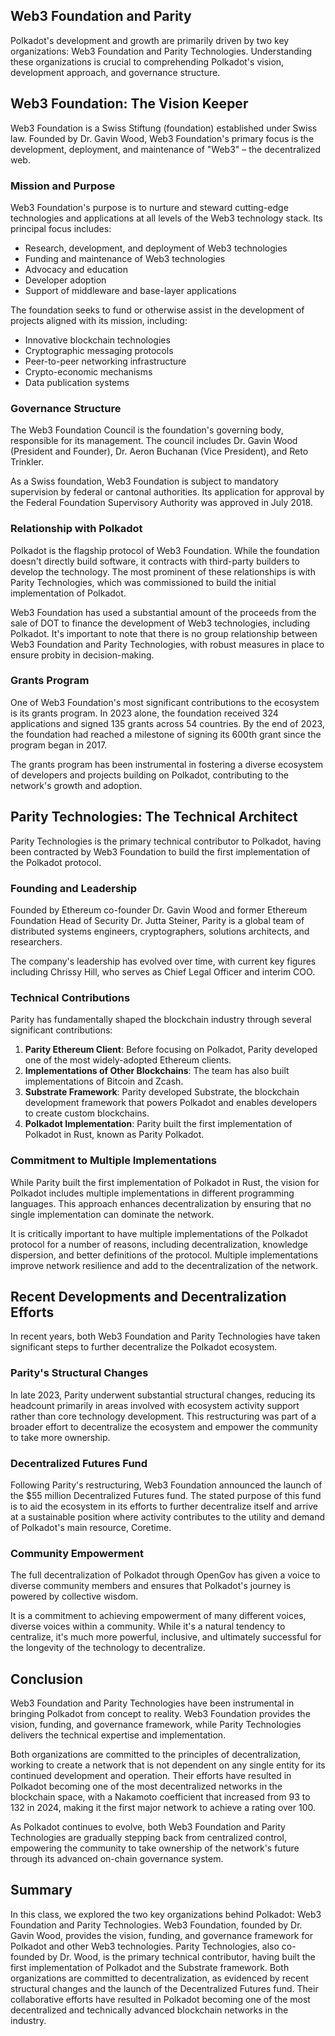 ## Web3 Foundation and Parity

<ResponsiveIframe
  src="https://drive.google.com/file/d/1qI6B46L3VqDSLcjibBljcCM3cTM5PK7p/preview"
  title="Web3 Foundation and Parity"
/>

Polkadot's development and growth are primarily driven by two key organizations: Web3 Foundation and Parity Technologies. Understanding these organizations is crucial to comprehending Polkadot's vision, development approach, and governance structure.

## Web3 Foundation: The Vision Keeper

Web3 Foundation is a Swiss Stiftung (foundation) established under Swiss law. Founded by Dr. Gavin Wood, Web3 Foundation's primary focus is the development, deployment, and maintenance of "Web3" – the decentralized web.

### Mission and Purpose

Web3 Foundation's purpose is to nurture and steward cutting-edge technologies and applications at all levels of the Web3 technology stack. Its principal focus includes:

- Research, development, and deployment of Web3 technologies
- Funding and maintenance of Web3 technologies
- Advocacy and education
- Developer adoption
- Support of middleware and base-layer applications

The foundation seeks to fund or otherwise assist in the development of projects aligned with its mission, including:

- Innovative blockchain technologies
- Cryptographic messaging protocols
- Peer-to-peer networking infrastructure
- Crypto-economic mechanisms
- Data publication systems

### Governance Structure

The Web3 Foundation Council is the foundation's governing body, responsible for its management. The council includes Dr. Gavin Wood (President and Founder), Dr. Aeron Buchanan (Vice President), and Reto Trinkler.

As a Swiss foundation, Web3 Foundation is subject to mandatory supervision by federal or cantonal authorities. Its application for approval by the Federal Foundation Supervisory Authority was approved in July 2018.

### Relationship with Polkadot

Polkadot is the flagship protocol of Web3 Foundation. While the foundation doesn't directly build software, it contracts with third-party builders to develop the technology. The most prominent of these relationships is with Parity Technologies, which was commissioned to build the initial implementation of Polkadot.

Web3 Foundation has used a substantial amount of the proceeds from the sale of DOT to finance the development of Web3 technologies, including Polkadot. It's important to note that there is no group relationship between Web3 Foundation and Parity Technologies, with robust measures in place to ensure probity in decision-making.

### Grants Program

One of Web3 Foundation's most significant contributions to the ecosystem is its grants program. In 2023 alone, the foundation received 324 applications and signed 135 grants across 54 countries. By the end of 2023, the foundation had reached a milestone of signing its 600th grant since the program began in 2017.

The grants program has been instrumental in fostering a diverse ecosystem of developers and projects building on Polkadot, contributing to the network's growth and adoption.

## Parity Technologies: The Technical Architect

Parity Technologies is the primary technical contributor to Polkadot, having been contracted by Web3 Foundation to build the first implementation of the Polkadot protocol.

### Founding and Leadership

Founded by Ethereum co-founder Dr. Gavin Wood and former Ethereum Foundation Head of Security Dr. Jutta Steiner, Parity is a global team of distributed systems engineers, cryptographers, solutions architects, and researchers.

The company's leadership has evolved over time, with current key figures including Chrissy Hill, who serves as Chief Legal Officer and interim COO.

### Technical Contributions

Parity has fundamentally shaped the blockchain industry through several significant contributions:

1. **Parity Ethereum Client**: Before focusing on Polkadot, Parity developed one of the most widely-adopted Ethereum clients.
2. **Implementations of Other Blockchains**: The team has also built implementations of Bitcoin and Zcash.
3. **Substrate Framework**: Parity developed Substrate, the blockchain development framework that powers Polkadot and enables developers to create custom blockchains.
4. **Polkadot Implementation**: Parity built the first implementation of Polkadot in Rust, known as Parity Polkadot.

### Commitment to Multiple Implementations

While Parity built the first implementation of Polkadot in Rust, the vision for Polkadot includes multiple implementations in different programming languages. This approach enhances decentralization by ensuring that no single implementation can dominate the network.

It is critically important to have multiple implementations of the Polkadot protocol for a number of reasons, including decentralization, knowledge dispersion, and better definitions of the protocol. Multiple implementations improve network resilience and add to the decentralization of the network.

## Recent Developments and Decentralization Efforts

In recent years, both Web3 Foundation and Parity Technologies have taken significant steps to further decentralize the Polkadot ecosystem.

### Parity's Structural Changes

In late 2023, Parity underwent substantial structural changes, reducing its headcount primarily in areas involved with ecosystem activity support rather than core technology development. This restructuring was part of a broader effort to decentralize the ecosystem and empower the community to take more ownership.

### Decentralized Futures Fund

Following Parity's restructuring, Web3 Foundation announced the launch of the $55 million Decentralized Futures fund. The stated purpose of this fund is to aid the ecosystem in its efforts to further decentralize itself and arrive at a sustainable position where activity contributes to the utility and demand of Polkadot's main resource, Coretime.

### Community Empowerment

The full decentralization of Polkadot through OpenGov has given a voice to diverse community members and ensures that Polkadot's journey is powered by collective wisdom.

It is a commitment to achieving empowerment of many different voices, diverse voices within a community. While it's a natural tendency to centralize, it's much more powerful, inclusive, and ultimately successful for the longevity of the technology to decentralize.

## Conclusion

Web3 Foundation and Parity Technologies have been instrumental in bringing Polkadot from concept to reality. Web3 Foundation provides the vision, funding, and governance framework, while Parity Technologies delivers the technical expertise and implementation.

Both organizations are committed to the principles of decentralization, working to create a network that is not dependent on any single entity for its continued development and operation. Their efforts have resulted in Polkadot becoming one of the most decentralized networks in the blockchain space, with a Nakamoto coefficient that increased from 93 to 132 in 2024, making it the first major network to achieve a rating over 100.

As Polkadot continues to evolve, both Web3 Foundation and Parity Technologies are gradually stepping back from centralized control, empowering the community to take ownership of the network's future through its advanced on-chain governance system.

## Summary

In this class, we explored the two key organizations behind Polkadot: Web3 Foundation and Parity Technologies. Web3 Foundation, founded by Dr. Gavin Wood, provides the vision, funding, and governance framework for Polkadot and other Web3 technologies. Parity Technologies, also co-founded by Dr. Wood, is the primary technical contributor, having built the first implementation of Polkadot and the Substrate framework. Both organizations are committed to decentralization, as evidenced by recent structural changes and the launch of the Decentralized Futures fund. Their collaborative efforts have resulted in Polkadot becoming one of the most decentralized and technically advanced blockchain networks in the industry.
